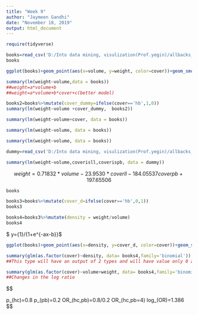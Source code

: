 ---
title: "Week 9"
author: "Jaymeen Gandhi"
date: "November 18, 2019"
output: html_document
---
```{r}
require(tidyverse)
```


```{r}
books=read_csv('D:/Into data mining, visulization(Prof.yegin)/allbacks_dummies(1).csv')
books
```

```{r}
ggplot(books)+geom_point(aes(x=volume, y=weight, color=cover))+geom_smooth(method='lm', aes(x=volume, y=weight , color=cover), fill=NA)
```

```{r}
summary(lm(weight~volume,data = books))
##weight=a*volume+b
##weight=a*volume+b*cover+c(better model)
```

```{r}
books2=books%>%mutate(cover_dummy=ifelse(cover=='hb',1,0))
summary(lm(weight~volume +cover_dummy,  books2))

```

```{r}
summary(lm(weight~volume+cover, data = books))
```


```{r}
summary(lm(weight~volume, data = books))
```


```{r}
summary(lm(weight~volume, data = books))
```

```{r}
dummy=read_csv('D:/Into data mining, visulization(Prof.yegin)/allbacks_dummies(1).csv')
```

```{r}
summary(lm(weight~volume,coverisll,coverispb, data = dummy))
```


$$
weight=0.71832*volume-23.9530*coverll -184.05537coverpb + 197.65506
$$

```{r}
books
```

```{r}
books3=books%>%mutate(cover_d=ifelse(cover=='hb',0,1))
books3
```
```{r}
books4=books3%>%mutate(density = weight/volume)
books4
```

$ y={1}/{1+e^{-ax-b}}$
```{r}
ggplot(books)+geom_point(aes(x=density, y=cover_d, color=cover))+geom_smooth(method='glm', method.args=list(family='binomial'),  aes(x=density, y=cover_d), fill=NA )


```

```{r}
summary(glm(as.factor(cover)~density, data= books4,family='binomial'))
##This type will have an output of 2 types and will have value only 0 and 1.
```

```{r}
summary(glm(as.factor(cover)~volume+weight, data= books4,family='binomial'))
##Changes in the log ratio
```
$$


p_(hc)=0.8
p_(pb)=0.2
OR_(hc,pb)=0.8/0.2
OR_(hc,pb=4)
log_(OR)=1.386
$$


